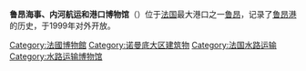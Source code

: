 '''鲁昂海事、内河航运和港口博物馆'''（{{lang-fr|musée maritime fluvial et portuaire de Rouen}}）位于[[法国|法国]]最大港口之一[[鲁昂|鲁昂]]，记录了[[鲁昂港|鲁昂港]]的历史，于1999年对外开放。

{{景点小作品}}

[[Category:法國博物館|Category:法國博物館]]
[[Category:诺曼底大区建筑物|Category:诺曼底大区建筑物]]
[[Category:法国水路运输|Category:法国水路运输]]
[[Category:水路运输博物馆|Category:水路运输博物馆]]
